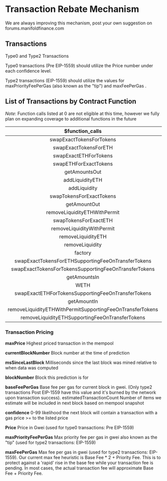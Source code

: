 
# Transaction Rebate Mechanism

<Callout emoji="️💡">
  We are always improving this mechanism, post your own suggestion on
  forums.manifoldfinance.com
</Callout>

## Transactions

Type0 and Type2 Transactions

Type0 transactions (Pre EIP-1559) should utilize the Price number under each
confidence level.

Type2 transactions (EIP-1559) should utilize the values for maxPriorityFeePerGas
(also known as the "tip") and maxFeePerGas .

## List of Transactions by Contract Function

*Note*: Function calls listed at 0 are not eligible at this time, however we fully plan on expanding coverage to additional functions in the future

|                    **$function_calls**                    | **%eligible** |
| :-------------------------------------------------------: | :-----------: |
|                 swapExactTokensForTokens                  |      100      |
|                   swapExactTokensForETH                   |      100      |
|                   swapExactETHForTokens                   |      100      |
|                   swapETHForExactTokens                   |      100      |
|                       getAmountsOut                       |      0        |
|                      addLiquidityETH                      |      0        |
|                       addLiquidity                        |      0        |
|                 swapTokensForExactTokens                  |      100      |
|                       getAmountOut                        |      0        |
|               removeLiquidityETHWithPermit                |      100      |
|                   swapTokensForExactETH                   |      100      |
|                 removeLiquidityWithPermit                 |      0        |
|                    removeLiquidityETH                     |      0        |
|                      removeLiquidity                      |      0        |
|                          factory                          |      0        |
|    swapExactTokensForETHSupportingFeeOnTransferTokens     |      0        |
|   swapExactTokensForTokensSupportingFeeOnTransferTokens   |      0        |
|                       getAmountsIn                        |      0        |
|                           WETH                            |      0        |
|    swapExactETHForTokensSupportingFeeOnTransferTokens     |      0        |
|                        getAmountIn                        |      0        |
| removeLiquidityETHWithPermitSupportingFeeOnTransferTokens |      0        |
|      removeLiquidityETHSupportingFeeOnTransferTokens      |      0        |



### Transaction Pricing

**maxPrice** Highest priced transaction in the mempool

**currentBlockNumber** Block number at the time of prediction

**msSinceLastBlock** Milliseconds since the last block was mined relative to
when data was computed

**blockNumber** Block this prediction is for

**baseFeePerGas** Base fee per gas for current block in gwei. (Only type2
transactions Post EIP-1559 have this value and it's burned by the network upon
transaction success). estimatedTransactionCount Number of items we estimate will
be included in next block based on mempool snapshot

**confidence** 0-99 likelihood the next block will contain a transaction with a
gas price >= to the listed price

**Price** Price in Gwei (used for type0 transactions: Pre EIP-1559)

**maxPriorityFeePerGas** Max priority fee per gas in gwei also known as the
"tip" (used for type2 transactions: EIP-1559)

**maxFeePerGas** Max fee per gas in gwei (used for type2 transactions:
EIP-1559). Our current max fee heuristic is Base Fee \* 2 + Priority Fee. This
is to protect against a 'rapid' rise in the base fee while your transaction fee
is pending. In most cases, the actual transaction fee will approximate Base
Fee + Priority Fee.
